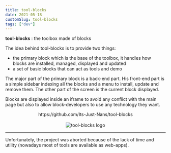 ```yaml
---
title: tool-blocks
date: 2021-05-18
customSlug: tool-blocks
tags: ["dev"]
---
```


**tool-blocks** : the toolbox made of blocks

The idea behind tool-blocks is to provide two things:

- the primary block which is the base of the toolbox, it handles how blocks are installed, managed, displayed and updated
- a set of basic blocks that can act as tools and demo


The major part of the primary block is a back-end part. His front-end part is a simple sidebar indexing all the blocks and a menu to install, update and remove them.
The other part of the screen is the current block displayed.

Blocks are displayed inside an iframe to avoid any conflict with the main page but also to allow block-developers to use any technology they want.




<div style="text-align: center">
    <div>https://github.com/Its-Just-Nans/tool-blocks</div>
    <br />
    <Image src={belArtLogo} alt="tool-blocks logo" height={400}/>
</div>

---

Unfortunately, the project was aborted because of the lack of time and utility (nowadays most of tools are available as web-apps).
